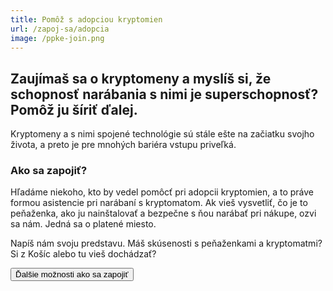 ```yaml
---
title: Pomôž s adopciou kryptomien
url: /zapoj-sa/adopcia
image: /ppke-join.png
---
```



## Zaujímaš sa o kryptomeny a myslíš si, že schopnosť narábania s nimi je superschopnosť? Pomôž ju šíriť ďalej.

Kryptomeny a s nimi spojené technológie sú stále ešte na začiatku svojho života, a preto je pre mnohých bariéra vstupu priveľká.

### Ako sa zapojiť?

Hľadáme niekoho, kto by vedel pomôcť pri adopcii kryptomien, a to práve formou asistencie pri narábaní s kryptomatom. Ak vieš vysvetliť, čo je to peňaženka, ako ju nainštalovať a bezpečne s ňou narábať pri nákupe, ozvi sa nám. Jedná sa o platené miesto.

<FormJoin category="Pomoc s ATM">
  Napíš nám svoju predstavu. Máš skúsenosti s peňaženkami a kryptomatmi? Si z
  Košíc alebo tu vieš dochádzať?
</FormJoin>

<Button to="/zapoj-sa">Ďalšie možnosti ako sa zapojiť</Button>
